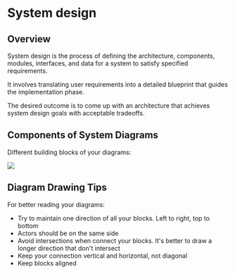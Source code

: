 # System design

## Overview

System design is the process of defining the architecture, components, modules, interfaces, and data for a system to satisfy specified requirements.

It involves translating user requirements into a detailed blueprint that guides the implementation phase.

The desired outcome is to come up with an architecture that achieves system design goals with acceptable tradeoffs.


## Components of System Diagrams

Different building blocks of your diagrams:

![](./system-design/system-components.drawio.svg)


## Diagram Drawing Tips

For better reading your diagrams:
- Try to maintain one direction of all your blocks. Left to right, top to bottom
- Actors should be on the same side
- Avoid intersections when connect your blocks. It's better to draw a longer direction that don't intersect
- Keep your connection vertical and horizontal, not diagonal
- Keep blocks aligned